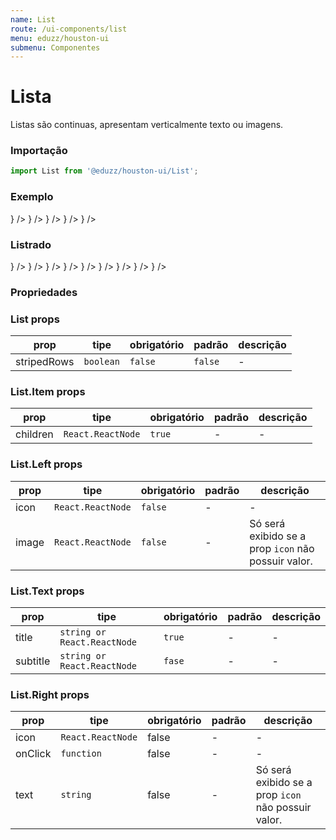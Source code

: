 ```yaml
---
name: List
route: /ui-components/list
menu: eduzz/houston-ui
submenu: Componentes
---
```




# Lista

Listas são continuas, apresentam verticalmente texto ou imagens.

### Importação

```js
import List from '@eduzz/houston-ui/List';
```

### Exemplo

<Playground>
  <List>
    <List.Item>
      <List.Text title='Lorem Ipsum Dolor' subtitle='Lorem Ipsum Dolor' />
      <List.Right
        icon={
          <IconButton>
            <InsertEmoticonIcon />
          </IconButton>
        }
      />
    </List.Item>
    <List.Item>
      <List.Text title='Lorem Ipsum Dolor' subtitle='Lorem Ipsum Dolor' />
      <List.Right
        icon={
          <IconButton>
            <InsertEmoticonIcon />
          </IconButton>
        }
      />
    </List.Item>
    <List.Item>
      <List.Text title='Lorem Ipsum Dolor' subtitle='Lorem Ipsum Dolor' />
      <List.Right
        icon={
          <IconButton>
            <InsertEmoticonIcon />
          </IconButton>
        }
      />
    </List.Item>
    <List.Item>
      <List.Text title='Lorem Ipsum Dolor' subtitle='Lorem Ipsum Dolor' />
      <List.Right
        icon={
          <IconButton>
            <InsertEmoticonIcon />
          </IconButton>
        }
      />
    </List.Item>
    <List.Item>
      <List.Text title='Lorem Ipsum Dolor' subtitle='Lorem Ipsum Dolor' />
      <List.Right
        icon={
          <IconButton>
            <InsertEmoticonIcon />
          </IconButton>
        }
      />
    </List.Item>
  </List>
</Playground>

### Listrado

<Playground>
  <List stripedRows>
    <List.Item>
      <List.Left icon={<InsertEmoticonIcon />} />
      <List.Text title='Lorem Ipsum Dolor' subtitle='Lorem Ipsum Dolor' />
      <List.Right
        icon={
          <IconButton size='small'>
            <InsertEmoticonIcon />
          </IconButton>
        }
      />
    </List.Item>
    <List.Item>
      <List.Left icon={<InsertEmoticonIcon />} />
      <List.Text title='Lorem Ipsum Dolor' />
      <List.Right
        icon={
          <IconButton size='small'>
            <InsertEmoticonIcon />
          </IconButton>
        }
      />
    </List.Item>
    <List.Item>
      <List.Left icon={<InsertEmoticonIcon />} />
      <List.Text title='Lorem Ipsum Dolor' subtitle='Lorem Ipsum Dolor' />
      <List.Right text='lorem ipsum' />
    </List.Item>
    <List.Item>
      <List.Left icon={<InsertEmoticonIcon />} />
      <List.Text title='Lorem Ipsum Dolor' />
      <List.Right
        icon={
          <IconButton size='small'>
            <InsertEmoticonIcon />
          </IconButton>
        }
      />
    </List.Item>
    <List.Item>
      <List.Left icon={<InsertEmoticonIcon />} />
      <List.Text title='Lorem Ipsum Dolor' subtitle='Lorem Ipsum Dolor' />
      <List.Right
        icon={
          <IconButton size='small'>
            <InsertEmoticonIcon />
          </IconButton>
        }
      />
    </List.Item>
  </List>
</Playground>

### Propriedades

### List props

| prop        | tipe      | obrigatório | padrão  | descrição |
| ----------- | --------- | ----------- | ------- | --------- |
| stripedRows | `boolean` | `false`     | `false` | -         |

### List.Item props

| prop     | tipe              | obrigatório | padrão | descrição |
| -------- | ----------------- | ----------- | ------ | --------- |
| children | `React.ReactNode` | `true`      | -      | -         |

### List.Left props

| prop  | tipe              | obrigatório | padrão | descrição                                           |
| ----- | ----------------- | ----------- | ------ | --------------------------------------------------- |
| icon  | `React.ReactNode` | `false`     | -      | -                                                   |
| image | `React.ReactNode` | `false`     | -      | Só será exibido se a prop `icon` não possuir valor. |

### List.Text props

| prop     | tipe                        | obrigatório | padrão | descrição |
| -------- | --------------------------- | ----------- | ------ | --------- |
| title    | `string or React.ReactNode` | `true`      | -      | -         |
| subtitle | `string or React.ReactNode` | `fase`      | -      | -         |

### List.Right props

| prop    | tipe              | obrigatório | padrão | descrição                                           |
| ------- | ----------------- | ----------- | ------ | --------------------------------------------------- |
| icon    | `React.ReactNode` | false       | -      | -                                                   |
| onClick | `function`        | false       | -      | -                                                   |
| text    | `string`          | false       | -      | Só será exibido se a prop `icon` não possuir valor. |
